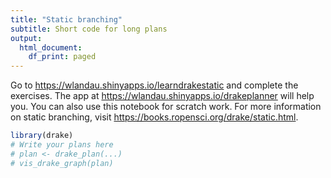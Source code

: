 ```yaml
---
title: "Static branching"
subtitle: Short code for long plans
output:
  html_document:
    df_print: paged
---
```


Go to <https://wlandau.shinyapps.io/learndrakestatic> and complete the exercises. The app at <https://wlandau.shinyapps.io/drakeplanner> will help you. You can also use this notebook for scratch work. For more information on static branching, visit <https://books.ropensci.org/drake/static.html>.

```r
library(drake)
# Write your plans here
# plan <- drake_plan(...)
# vis_drake_graph(plan)
```